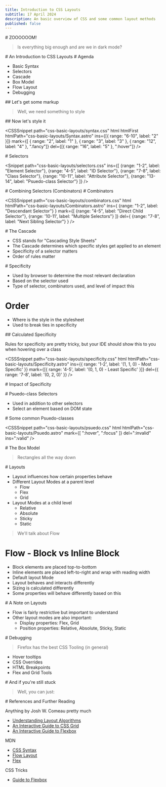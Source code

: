 ```yaml
---
title: Introduction to CSS Layouts
subtitle: 17 April 2024
description: An basic overview of CSS and some common layout methods
published: false
---
```



<Presentation />

<Slide centered>
# ZOOOOOOM!

> Is everything big enough and are we in dark mode?

</Slide>

<Slide centered>
# An Introduction to CSS Layouts

</Slide>

<Slide centered>
# Agenda

- Basic Syntax
- Selectors
- Cascade
- Box Model
- Flow Layout
- Debugging

</Slide>

<Slide>
## Let's get some markup

> Well, we need something to style

<HTMLSnippet path="css-basic-layouts/Syntax.astro" />
</Slide>

<Slide>
## Now let's style it

<CSSSnippet 
path="css-basic-layouts/syntax.css" 
html 
htmlFirst
htmlPath="css-basic-layouts/Syntax.astro"
ins={[{
    range: "6-10",
    label: "2"
}]}
mark={[
{
    range: "2",
    label: "1"
},
{
    range: "3",
    label: "3"
},
{
    range: "12",
    label: "4"
}, ".fancy"]}
del={[{
    range: "16",
    label: "5"
}, ":hover"]}
/>
</Slide>

<Slide centered>
# Selectors

<Snippet
path="css-basic-layouts/selectors.css" 
ins={[
    {range: "1-2", label: "Element Selector"},
    {range: "4-5", label: "ID Selector"},
    {range: "7-8", label: "Class Selector"},
    {range: "10-11", label: "Attribute Selector"},
    {range: "13-14", label: "Psuedo-class Selector"}
]}
/>
</Slide>

<Slide>
# Combining Selectors (Combinators)

<HTMLSnippet path="css-basic-layouts/Combinators.astro" />

</Slide>

<Slide>
# Combinators

<CSSSnippet
path="css-basic-layouts/combinators.css" 
html
htmlPath="css-basic-layouts/Combinators.astro"
ins={
    {range: "1-2", label: "Descendant Selector"}
}
mark={[
    {range: "4-5", label: "Direct Child Selector"},
    {range: '10-11', label: "Multiple Selectors"}
]}
del={
    {range: "7-8", label: "Next Sibling Selector"}
}
/>
</Slide>

<Slide centered>
# The Cascade

- CSS stands for "Cascading Style Sheets"
- The Cascade determines which specific styles get applied to an element
- Specificity of a selector matters
- Order of rules matter

</Slide>

<Slide centered>
# Specificity

- Used by browser to determine the most relevant declaration
- Based on the selector used
- Type of selector, combinators used, and level of impact this

# Order

- Where is the style in the stylesheet
- Used to break ties in specificity

</Slide>

<Slide>
## Calculated Specificity

Rules for specificity are pretty tricky, but your IDE should show this to you when hovering over a class

<CSSSnippet
  path="css-basic-layouts/specificity.css"
  html
  htmlPath="css-basic-layouts/Specificity.astro"
  ins={{ range: '1-2', label: '(1, 1, 0) - Most Specific' }}
  mark={[{ range: '4-5', label: '(0, 1, 0) - Least Specific' }]}
  del={{ range: '7-8', label: '(0, 2, 0)' }}
/>

</Slide>

<Slide>
# Impact of Specificity

<CSSSnippet
  path="css-basic-layouts/combinators.css"
  htmlPath="css-basic-layouts/Combinators.astro"
/>

<CSSSnippet
  path="css-basic-layouts/specificity.css"
  htmlPath="css-basic-layouts/Specificity.astro"
/>

</Slide>

<Slide>
# Psuedo-class Selectors

- Used in addition to other selectors
- Select an element based on DOM state

</Slide>

<Slide>
# Some common Psuedo-classes

<CSSSnippet
path="css-basic-layouts/psuedo.css" 
html
htmlPath="css-basic-layouts/Psuedo.astro"
mark={[
":hover", ":focus"
]}
del=":invalid"
ins=":valid"
/>
</Slide>

<Slide>
# The Box Model

> Rectangles all the way down

<CSSSnippet
path="css-basic-layouts/box-model.css" 
html
htmlPath="css-basic-layouts/BoxModel.astro"
ins="17"
del="18"
mark="19"
collapse="1-9"
/>
</Slide>

<Slide>
# Layouts

- Layout influences how certain properties behave
- Different Layout Modes at a parent level
  - Flow
  - Flex
  - Grid
- Layout Modes at a child level
  - Relative
  - Absolute
  - Sticky
  - Static

> We'll talk about Flow

</Slide>

<Slide>

# Flow - Block vs Inline Block

- Block elements are placed top-to-bottom
- Inline elements are placed left-to-right and wrap with reading width
- Default layout Mode
- Layout behaves and interacts differently
- Sizing is calculated differently
- Some properties will behave differently based on this

</Slide>

<Slide>
<CSSSnippet
  path="css-basic-layouts/inline-v-block.css"
  htmlPath="css-basic-layouts/InlineVBlock.astro"
  mark={['23', '27', '31']}
  collapse="1-21"
/>

</Slide>

<Slide>
# A Note on Layouts

- Flow is fairly restrictive but important to understand
- Other layout modes are also important:
  - Display properties: Flex, Grid
  - Position properties: Relative, Absolute, Sticky, Static

</Slide>

<Slide>
# Debugging

> Firefox has the best CSS Tooling (in general)

- Hover tooltips
- CSS Overrides
- HTML Breakpoints
- Flex and Grid Tools

<BoxModelExample />
</Slide>

<Slide>
# And if you're still stuck

> Well, you can just:

<HTMLSnippet mark="7" path="css-basic-layouts/DebugCSSButton.astro" />
</Slide>

<Slide>
# References and Further Reading

Anything by Josh W. Comeau pretty much

- [Understanding Layout Algorithms](https://www.joshwcomeau.com/css/understanding-layout-algorithms/)
- [An Interactive Guide to CSS Grid](https://www.joshwcomeau.com/css/interactive-guide-to-grid/)
- [An Interactive Guide to Flexbox](https://www.joshwcomeau.com/css/interactive-guide-to-flexbox/)

MDN

- [CSS Syntax](https://developer.mozilla.org/en-US/docs/Web/CSS/Syntax)
- [Flow Layout](https://developer.mozilla.org/en-US/docs/Web/CSS/CSS_flow_layout)
- [Flex](https://developer.mozilla.org/en-US/docs/Web/CSS/flex)

CSS Tricks

- [Guide to Flexbox](https://css-tricks.com/snippets/css/a-guide-to-flexbox/)

</Slide>
